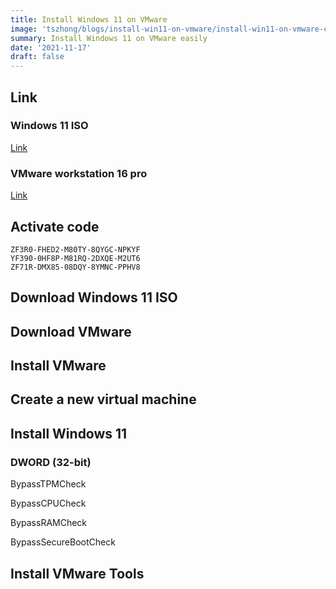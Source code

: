 ```yaml
---
title: Install Windows 11 on VMware
image: 'tszhong/blogs/install-win11-on-vmware/install-win11-on-vmware-cover.en_z6zbyd'
summary: Install Windows 11 on VMware easily
date: '2021-11-17'
draft: false
---
```


<YouTubeEmbed
  poster='maxresdefault'
  title='Install Windows 11 on VMware'
  id='QPNDKe7CB0Y'
/>

## Link

### Windows 11 ISO

[Link](https://www.microsoft.com/zh-hk/software-download/windows11)

### VMware workstation 16 pro

[Link](https://www.vmware.com/products/workstation-pro/workstation-pro-evaluation.html)

## Activate code

```
ZF3R0-FHED2-M80TY-8QYGC-NPKYF
YF390-0HF8P-M81RQ-2DXQE-M2UT6
ZF71R-DMX85-08DQY-8YMNC-PPHV8
```

## Download Windows 11 ISO

<CloudinaryImg
  mdx
  publicId='tszhong/blogs/install-win11-on-vmware/install-win11-on-vmware-0-1_ambcyx'
  width={1440}
  height={900}
  alt='Install windows 11 on vmware'
/>

<CloudinaryImg
  mdx
  publicId='tszhong/blogs/install-win11-on-vmware/install-win11-on-vmware-0-2_hbw4cf'
  width={1440}
  height={900}
  alt='Install windows 11 on vmware'
/>

<CloudinaryImg
  mdx
  publicId='tszhong/blogs/install-win11-on-vmware/install-win11-on-vmware-0-3_smpjjm'
  width={1440}
  height={900}
  alt='Install windows 11 on vmware'
/>

## Download VMware

<CloudinaryImg
  mdx
  publicId='tszhong/blogs/install-win11-on-vmware/install-win11-on-vmware-1-0_eeoahk'
  width={1440}
  height={900}
  alt='Install windows 11 on vmware'
/>

## Install VMware

<CloudinaryImg
  mdx
  publicId='tszhong/blogs/install-win11-on-vmware/install-win11-on-vmware-1-1_mdttgg'
  width={1440}
  height={900}
  alt='Install windows 11 on vmware'
/>

<CloudinaryImg
  mdx
  publicId='tszhong/blogs/install-win11-on-vmware/install-win11-on-vmware-1-2_gdaobs'
  width={1440}
  height={900}
  alt='Install windows 11 on vmware'
/>

<CloudinaryImg
  mdx
  publicId='tszhong/blogs/install-win11-on-vmware/install-win11-on-vmware-1-3_iwjvqj'
  width={1440}
  height={900}
  alt='Install windows 11 on vmware'
/>

<CloudinaryImg
  mdx
  publicId='tszhong/blogs/install-win11-on-vmware/install-win11-on-vmware-1-4_bjltkz'
  width={1440}
  height={900}
  alt='Install windows 11 on vmware'
/>

<CloudinaryImg
  mdx
  publicId='tszhong/blogs/install-win11-on-vmware/install-win11-on-vmware-1-5_pdj9xw'
  width={1440}
  height={900}
  alt='Install windows 11 on vmware'
/>

<CloudinaryImg
  mdx
  publicId='tszhong/blogs/install-win11-on-vmware/install-win11-on-vmware-1-6_hnrfqv'
  width={1440}
  height={900}
  alt='Install windows 11 on vmware'
/>

<CloudinaryImg
  mdx
  publicId='tszhong/blogs/install-win11-on-vmware/install-win11-on-vmware-1-7_pka595'
  width={1440}
  height={900}
  alt='Install windows 11 on vmware'
/>

<CloudinaryImg
  mdx
  publicId='tszhong/blogs/install-win11-on-vmware/install-win11-on-vmware-1-8_lxcmgi'
  width={1440}
  height={900}
  alt='Install windows 11 on vmware'
/>

## Create a new virtual machine

<CloudinaryImg
  mdx
  publicId='tszhong/blogs/install-win11-on-vmware/install-win11-on-vmware-1_e4bgy7'
  width={1440}
  height={900}
  alt='Install windows 11 on vmware'
/>

<CloudinaryImg
  mdx
  publicId='tszhong/blogs/install-win11-on-vmware/install-win11-on-vmware-2_vbjgzl'
  width={1440}
  height={900}
  alt='Install windows 11 on vmware'
/>

<CloudinaryImg
  mdx
  publicId='tszhong/blogs/install-win11-on-vmware/install-win11-on-vmware-3_bxczxg'
  width={1440}
  height={900}
  alt='Install windows 11 on vmware'
/>

<CloudinaryImg
  mdx
  publicId='tszhong/blogs/install-win11-on-vmware/install-win11-on-vmware-4_mktya6'
  width={1440}
  height={900}
  alt='Install windows 11 on vmware'
/>

<CloudinaryImg
  mdx
  publicId='tszhong/blogs/install-win11-on-vmware/install-win11-on-vmware-5_tnwrcx'
  width={1440}
  height={900}
  alt='Install windows 11 on vmware'
/>

<CloudinaryImg
  mdx
  publicId='tszhong/blogs/install-win11-on-vmware/install-win11-on-vmware-6_btmd06'
  width={1440}
  height={900}
  alt='Install windows 11 on vmware'
/>

<CloudinaryImg
  mdx
  publicId='tszhong/blogs/install-win11-on-vmware/install-win11-on-vmware-7_blemdp'
  width={1440}
  height={900}
  alt='Install windows 11 on vmware'
/>

<CloudinaryImg
  mdx
  publicId='tszhong/blogs/install-win11-on-vmware/install-win11-on-vmware-8_j9mv4m'
  width={1440}
  height={900}
  alt='Install windows 11 on vmware'
/>

<CloudinaryImg
  mdx
  publicId='tszhong/blogs/install-win11-on-vmware/install-win11-on-vmware-9_knpsam'
  width={1440}
  height={900}
  alt='Install windows 11 on vmware'
/>

<CloudinaryImg
  mdx
  publicId='tszhong/blogs/install-win11-on-vmware/install-win11-on-vmware-10_xktei4'
  width={1440}
  height={900}
  alt='Install windows 11 on vmware'
/>

<CloudinaryImg
  mdx
  publicId='tszhong/blogs/install-win11-on-vmware/install-win11-on-vmware-11_fwn2ln'
  width={1440}
  height={900}
  alt='Install windows 11 on vmware'
/>

## Install Windows 11

<CloudinaryImg
  mdx
  publicId='tszhong/blogs/install-win11-on-vmware/install-win11-on-vmware-12_t0sl0q'
  width={1440}
  height={900}
  alt='Install windows 11 on vmware'
/>

<CloudinaryImg
  mdx
  publicId='tszhong/blogs/install-win11-on-vmware/install-win11-on-vmware-13_eej67k'
  width={1440}
  height={900}
  alt='Install windows 11 on vmware'
/>

<CloudinaryImg
  mdx
  publicId='tszhong/blogs/install-win11-on-vmware/install-win11-on-vmware-14_tivrdj'
  width={1440}
  height={900}
  alt='Install windows 11 on vmware'
/>

<CloudinaryImg
  mdx
  publicId='tszhong/blogs/install-win11-on-vmware/install-win11-on-vmware-15_glgbpo'
  width={1440}
  height={900}
  alt='Install windows 11 on vmware'
/>

<CloudinaryImg
  mdx
  publicId='tszhong/blogs/install-win11-on-vmware/install-win11-on-vmware-16_gvadql'
  width={1440}
  height={900}
  alt='Install windows 11 on vmware'
/>

<CloudinaryImg
  mdx
  publicId='tszhong/blogs/install-win11-on-vmware/install-win11-on-vmware-17_u1goeo'
  width={1440}
  height={900}
  alt='Install windows 11 on vmware'
/>

<CloudinaryImg
  mdx
  publicId='tszhong/blogs/install-win11-on-vmware/install-win11-on-vmware-18_najg6f'
  width={1440}
  height={900}
  alt='Install windows 11 on vmware'
/>

<CloudinaryImg
  mdx
  publicId='tszhong/blogs/install-win11-on-vmware/install-win11-on-vmware-19_mxmyjg'
  width={1440}
  height={900}
  alt='Install windows 11 on vmware'
/>

### DWORD (32-bit)

BypassTPMCheck

BypassCPUCheck

BypassRAMCheck

BypassSecureBootCheck

<CloudinaryImg
  mdx
  publicId='tszhong/blogs/install-win11-on-vmware/install-win11-on-vmware-20_nyzkfm'
  width={1440}
  height={900}
  alt='Install windows 11 on vmware'
/>

<CloudinaryImg
  mdx
  publicId='tszhong/blogs/install-win11-on-vmware/install-win11-on-vmware-21_yeozh4'
  width={1440}
  height={900}
  alt='Install windows 11 on vmware'
/>

<CloudinaryImg
  mdx
  publicId='tszhong/blogs/install-win11-on-vmware/install-win11-on-vmware-22_sbnavm'
  width={1440}
  height={900}
  alt='Install windows 11 on vmware'
/>

<CloudinaryImg
  mdx
  publicId='tszhong/blogs/install-win11-on-vmware/install-win11-on-vmware-23_nwlcub'
  width={1440}
  height={900}
  alt='Install windows 11 on vmware'
/>

<CloudinaryImg
  mdx
  publicId='tszhong/blogs/install-win11-on-vmware/install-win11-on-vmware-24_cqo9bs'
  width={1440}
  height={900}
  alt='Install windows 11 on vmware'
/>

<CloudinaryImg
  mdx
  publicId='tszhong/blogs/install-win11-on-vmware/install-win11-on-vmware-25_baky1g'
  width={1440}
  height={900}
  alt='Install windows 11 on vmware'
/>

## Install VMware Tools

<CloudinaryImg
  mdx
  publicId='tszhong/blogs/install-win11-on-vmware/install-win11-on-vmware-26_dbhtut'
  width={1440}
  height={900}
  alt='Install windows 11 on vmware'
/>

<CloudinaryImg
  mdx
  publicId='tszhong/blogs/install-win11-on-vmware/install-win11-on-vmware-27_nn82k1'
  width={1440}
  height={900}
  alt='Install windows 11 on vmware'
/>

<CloudinaryImg
  mdx
  publicId='tszhong/blogs/install-win11-on-vmware/install-win11-on-vmware-29_ddqydd'
  width={1440}
  height={900}
  alt='Install windows 11 on vmware'
/>

<CloudinaryImg
  mdx
  publicId='tszhong/blogs/install-win11-on-vmware/install-win11-on-vmware-28_loxchy'
  width={1440}
  height={900}
  alt='Install windows 11 on vmware'
/>

<CloudinaryImg
  mdx
  publicId='tszhong/blogs/install-win11-on-vmware/install-win11-on-vmware-30_exmgmg'
  width={1440}
  height={900}
  alt='Install windows 11 on vmware'
/>

<CloudinaryImg
  mdx
  publicId='tszhong/blogs/install-win11-on-vmware/install-win11-on-vmware-31_ahfthr'
  width={1440}
  height={900}
  alt='Install windows 11 on vmware'
/>

<CloudinaryImg
  mdx
  publicId='tszhong/blogs/install-win11-on-vmware/install-win11-on-vmware-32_hppz8a'
  width={1440}
  height={900}
  alt='Install windows 11 on vmware'
/>
